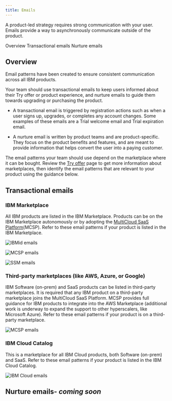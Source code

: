 ```yaml
---
title: Emails
---
```



<PageDescription>

A product-led strategy requires strong communication with your user. Emails provide a way to asynchronously communicate outside of the product.
</PageDescription>

<AnchorLinks>
    <AnchorLink> Overview </AnchorLink>
    <AnchorLink> Transactional emails </AnchorLink>
    <AnchorLink> Nurture emails </AnchorLink>
</AnchorLinks>

## Overview

Email patterns have been created to ensure consistent communication across all IBM products. 

Your team should use transactional emails to keep users informed about their Try offer or product experience, and nurture emails to guide them towards upgrading or purchasing the product. 

- A transactional email is triggered by registration actions such as when a user signs up, upgrades, or completes any account changes. Some examples of these emails are a Trial welcome email and Trial expiration email. 

- A nurture email is written by product teams and are product-specific. They focus on the product benefits and features, and are meant to provide information that helps convert the user into a paying customer.

The email patterns your team should use depend on the marketplace where it can be bought. Review the [Try offer](/pages/try-offers/overview) page to get more information about marketplaces, then identify the email patterns that are relevant to your product using the guidance below.

<MiniCard title="Try offers" href="/demo">
</MiniCard>

## Transactional emails

### IBM Marketplace

All IBM products are listed in the IBM Marketplace. Products can be on the IBM Marketplace autonomously or by adopting the [MultiCloud SaaS Platform](https://w3.ibm.com/w3publisher/multicloud-saas-platform)(MCSP). Refer to these email patterns if your product is listed in the IBM Marketplace. 

<Row className="image-card-group">

<Column colMd={3} colLg={3} noGutterSm>

<ImageCard
sub-title="IBMid emails" 
sub-titleColor="dark" 
hoverColor="dark"
href="/patterns/emails/ibmid-emails">

![IBMid emails](/images/overview/emails-thumbnail.png)

</ImageCard>

</Column>

<Column colMd={3} colLg={3} noGutterSm>

<ImageCard
sub-title="MCSP emails" 
sub-titleColor="dark" 
hoverColor="dark"
href="/patterns/emails/mcsp-emails">

![MCSP emails](/images/overview/emails-thumbnail.png)

</ImageCard>

</Column>

<Column colMd={3} colLg={3} noGutterSm>

<ImageCard disabled aspectRatio="1:1" subTitle="SSM emails- coming soon">

![SSM emails](/images/overview/emails-thumbnail.png)

</ImageCard>

</Column>

</Row>

### Third-party marketplaces (like AWS, Azure, or Google)

IBM Software (on-prem) and SaaS products can be listed in third-party marketplaces. It is required that any IBM product on a third-party marketplace joins the MultiCloud SaaS Platform. MCSP provides full guidance for IBM products to integrate into the AWS Marketplace (additional work is underway to expand the support to other hyperscalers, like Microsoft Azure). Refer to these email patterns if your product is on a third-party marketplace. 

<Column colMd={3} colLg={3} noGutterSm>

<ImageCard
sub-title="MCSP emails" 
sub-titleColor="dark" 
hoverColor="dark"
href="/patterns/emails/mcsp-emails">

![MCSP emails](/images/overview/emails-thumbnail.png)

</ImageCard>

</Column>

### IBM Cloud Catalog

This is a marketplace for all IBM Cloud products, both Software (on-prem) and SaaS. Refer to these email patterns if your product is listed in the IBM Cloud Catalog.

<Column colMd={3} colLg={3} noGutterSm>

<ImageCard disabled aspectRatio="1:1" subTitle="IBM Cloud emails- coming soon">

![IBM Cloud emails](/images/overview/emails-thumbnail.png)

</ImageCard>

</Column>


## Nurture emails- *coming soon*